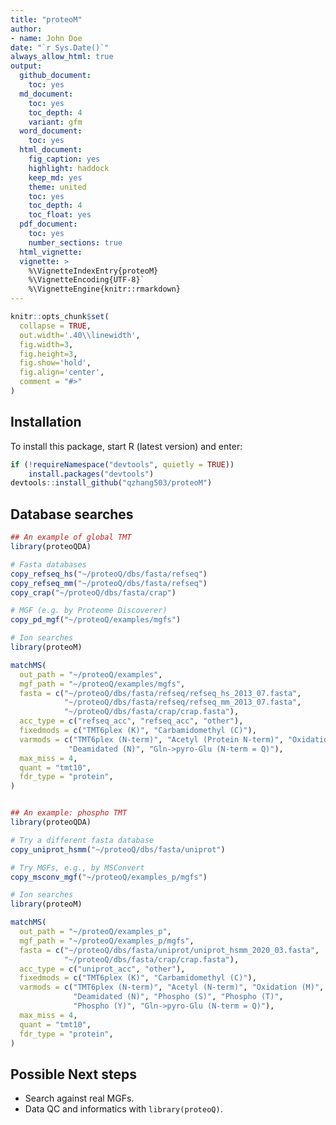 ```yaml
---
title: "proteoM"
author:
- name: John Doe
date: "`r Sys.Date()`"
always_allow_html: true
output:
  github_document:
    toc: yes
  md_document:
    toc: yes
    toc_depth: 4
    variant: gfm
  word_document:
    toc: yes
  html_document:
    fig_caption: yes
    highlight: haddock
    keep_md: yes
    theme: united
    toc: yes
    toc_depth: 4
    toc_float: yes
  pdf_document:
    toc: yes
    number_sections: true
  html_vignette: 
  vignette: >
    %\VignetteIndexEntry{proteoM}
    %\VignetteEncoding{UTF-8}`
    %\VignetteEngine{knitr::rmarkdown}
---
```


```r
knitr::opts_chunk$set(
  collapse = TRUE,
  out.width='.40\\linewidth',
  fig.width=3,
  fig.height=3,
  fig.show='hold',
  fig.align='center',
  comment = "#>"
)
```


## Installation

To install this package, start R (latest version) and enter:

```r
if (!requireNamespace("devtools", quietly = TRUE))
    install.packages("devtools")
devtools::install_github("qzhang503/proteoM")
```

## Database searches

``` r
## An example of global TMT
library(proteoQDA)

# Fasta databases 
copy_refseq_hs("~/proteoQ/dbs/fasta/refseq")
copy_refseq_mm("~/proteoQ/dbs/fasta/refseq")
copy_crap("~/proteoQ/dbs/fasta/crap")

# MGF (e.g. by Proteome Discoverer)
copy_pd_mgf("~/proteoQ/examples/mgfs")

# Ion searches
library(proteoM)

matchMS(
  out_path = "~/proteoQ/examples", 
  mgf_path = "~/proteoQ/examples/mgfs",
  fasta = c("~/proteoQ/dbs/fasta/refseq/refseq_hs_2013_07.fasta", 
            "~/proteoQ/dbs/fasta/refseq/refseq_mm_2013_07.fasta", 
            "~/proteoQ/dbs/fasta/crap/crap.fasta"), 
  acc_type = c("refseq_acc", "refseq_acc", "other"), 
  fixedmods = c("TMT6plex (K)", "Carbamidomethyl (C)"),
  varmods = c("TMT6plex (N-term)", "Acetyl (Protein N-term)", "Oxidation (M)",
             "Deamidated (N)", "Gln->pyro-Glu (N-term = Q)"),
  max_miss = 4, 
  quant = "tmt10", 
  fdr_type = "protein", 
)


## An example: phospho TMT
library(proteoQDA)

# Try a different fasta database
copy_uniprot_hsmm("~/proteoQ/dbs/fasta/uniprot")

# Try MGFs, e.g., by MSConvert
copy_msconv_mgf("~/proteoQ/examples_p/mgfs")

# Ion searches
library(proteoM)

matchMS(
  out_path = "~/proteoQ/examples_p", 
  mgf_path = "~/proteoQ/examples_p/mgfs",
  fasta = c("~/proteoQ/dbs/fasta/uniprot/uniprot_hsmm_2020_03.fasta", 
            "~/proteoQ/dbs/fasta/crap/crap.fasta"), 
  acc_type = c("uniprot_acc", "other"), 
  fixedmods = c("TMT6plex (K)", "Carbamidomethyl (C)"), 
  varmods = c("TMT6plex (N-term)", "Acetyl (N-term)", "Oxidation (M)", 
              "Deamidated (N)", "Phospho (S)", "Phospho (T)", 
              "Phospho (Y)", "Gln->pyro-Glu (N-term = Q)"), 
  max_miss = 4, 
  quant = "tmt10", 
  fdr_type = "protein", 
)
```

## Possible Next steps

-   Search against real MGFs.
-   Data QC and informatics with `library(proteoQ)`.


